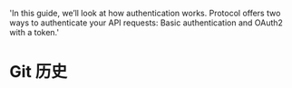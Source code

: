   'In this guide, we’ll look at how authentication works. Protocol offers two ways to authenticate your API requests: Basic authentication and OAuth2 with a token.'

# Git 历史